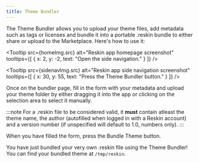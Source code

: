 ```yaml
---
title: Theme Bundler
---
```



The Theme Bundler allows you to upload your theme files, add metadata such as tags or licenses and bundle it into a portable .reskin bundle to either share or upload to the Marketplace. Here's how to use it:

<Tooltip
  src={homeImg.src}
  alt="Reskin app homepage screenshot"
  tooltips={[
    { x: 2, y: -2, text: "Open the side navigation." }
  ]}
/>

<Tooltip
  src={sidenavImg.src}
  alt="Reskin app side navigation screenshot"
  tooltips={[
    { x: 30, y: 55, text: "Press the Theme Bundler button." }
  ]}
/>

Once on the bundler page, fill in the form with your metadata and upload your theme folder by either dragging it into the app or clicking on the selection area to select it manually. 

:::note
For a .reskin file to be considered valid, it **must** contain atleast the theme name, the author (autofilled when logged in with a Reskin account) and a version number (if unspecified will default to 1.0, numbers only).
:::

When you have filled the form, press the Bundle Theme button.

You have just bundled your very own .reskin file using the Theme Bundler! You can find your bundled theme at `/tmp/reskin`.